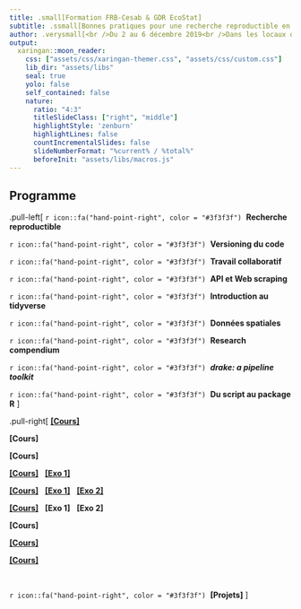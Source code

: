 ```yaml
---
title: .small[Formation FRB-Cesab & GDR EcoStat]
subtitle: .ssmall[Bonnes pratiques pour une recherche reproductible en écologie numérique]
author: .verysmall[<br />Du 2 au 6 décembre 2019<br />Dans les locaux du Cesab à Montpellier]
output:
  xaringan::moon_reader:
    css: ["assets/css/xaringan-themer.css", "assets/css/custom.css"]
    lib_dir: "assets/libs"
    seal: true
    yolo: false
    self_contained: false
    nature:
      ratio: "4:3"
      titleSlideClass: ["right", "middle"]
      highlightStyle: 'zenburn'
      highlightLines: false
      countIncrementalSlides: false
      slideNumberFormat: "%current% / %total%"
      beforeInit: "assets/libs/macros.js"
---
```



## Programme


.pull-left[
`r icon::fa("hand-point-right", color = "#3f3f3f")` &nbsp;**Recherche reproductible**

`r icon::fa("hand-point-right", color = "#3f3f3f")` &nbsp;**Versioning du code**

`r icon::fa("hand-point-right", color = "#3f3f3f")` &nbsp;**Travail collaboratif**

`r icon::fa("hand-point-right", color = "#3f3f3f")` &nbsp;**API et Web scraping**

`r icon::fa("hand-point-right", color = "#3f3f3f")` &nbsp;**Introduction au tidyverse**

`r icon::fa("hand-point-right", color = "#3f3f3f")` &nbsp;**Données spatiales**

`r icon::fa("hand-point-right", color = "#3f3f3f")` &nbsp;**Research compendium**

`r icon::fa("hand-point-right", color = "#3f3f3f")` &nbsp;**_drake: a pipeline toolkit_**

`r icon::fa("hand-point-right", color = "#3f3f3f")` &nbsp;**Du script au package R**
]

.pull-right[
[**[Cours]**](sessions/session01/index.html)

**[Cours]**

**[Cours]**

[**[Cours]**](sessions/session04/index01.html)
&nbsp;
[**[Exo 1]**](exercises/exercise01/index.html)

[**[Cours]**](sessions/session04/index02.html)
&nbsp;
[**[Exo 1]**](exercises/exercise02/index.html)
&nbsp;
[**[Exo 2]**](exercises/exercise03/index.html)

[**[Cours]**](sessions/session05/index.html)
&nbsp;
**[Exo 1]**
&nbsp;
**[Exo 2]**

**[Cours]**

[**[Cours]**](sessions/session06/drake/drake_intro/intro_drake.html)

[**[Cours]**](sessions/session07/index.html)

<br />

`r icon::fa("hand-point-right", color = "#3f3f3f")` &nbsp;**[Projets]**
]
